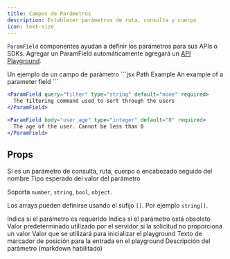 ```yaml
---
title: Campos de Parámetros
description: Establecer parámetros de ruta, consulta y cuerpo
icon: text-size
---
```


`ParamField` componentes ayudan a definir los parámetros para sus APIs o SDKs. Agregar un ParamField automáticamente agregará un [API Playground](/api-playground/overview).

<ParamField path="param" type="string" required>
  Un ejemplo de un campo de parámetro
</ParamField>

<RequestExample>
  ```jsx Path Example
  <ParamField path="param" type="string">
    An example of a parameter field
  </ParamField>
  ```

  ```jsx Query Example
  <ParamField query="filter" type="string" default="none" required>
    The filtering command used to sort through the users
  </ParamField>
  ```

  ```jsx Body Example
  <ParamField body="user_age" type="integer" default="0" required>
    The age of the user. Cannot be less than 0
  </ParamField>
  ```
</RequestExample>

## Props

<ParamField body="query, path, body, or header" type="string">
  Si es un parámetro de consulta, ruta, cuerpo o encabezado seguido del nombre
</ParamField>

<ParamField body="type" type="string">
  Tipo esperado del valor del parámetro

  Soporta `number`, `string`, `bool`, `object`.

  Los arrays pueden definirse usando el sufijo `[]`. Por ejemplo `string[]`.
</ParamField>

<ParamField body="required" type="boolean">
  Indica si el parámetro es requerido
</ParamField>

<ParamField body="deprecated" type="boolean">
  Indica si el parámetro está obsoleto
</ParamField>

<ParamField body="default" type="string">
  Valor predeterminado utilizado por el servidor si la solicitud no proporciona un valor
</ParamField>

<ParamField body="initialValue" type="any">
  Valor que se utilizará para inicializar el playground
</ParamField>

<ParamField body="placeholder" type="string">
  Texto de marcador de posición para la entrada en el playground
</ParamField>

<ParamField body="children" type="string">
  Descripción del parámetro (markdown habilitado)
</ParamField>
